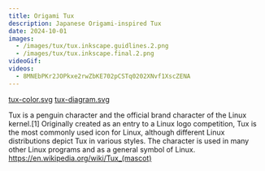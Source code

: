 ```yaml
---
title: Origami Tux
description: Japanese Origami-inspired Tux
date: 2024-10-01
images:
  - /images/tux/tux.inkscape.guidlines.2.png
  - /images/tux/tux.inkscape.final.2.png
videoGif:
videos:
  - 8MNEbPKr2JOPkxe2rwZbKE702pCSTq0202XNvf1XscZENA
---
```

<a href="/images/tux/tux-color.svg" target="_blank">tux-color.svg</a>
<a href="/images/tux/tux-diagram.svg" target="_blank">tux-diagram.svg</a>

Tux is a penguin character and the official brand character of the Linux kernel.[1] Originally created as an entry to a Linux logo competition, Tux is the most commonly used icon for Linux, although different Linux distributions depict Tux in various styles. The character is used in many other Linux programs and as a general symbol of Linux. 
https://en.wikipedia.org/wiki/Tux_(mascot)

